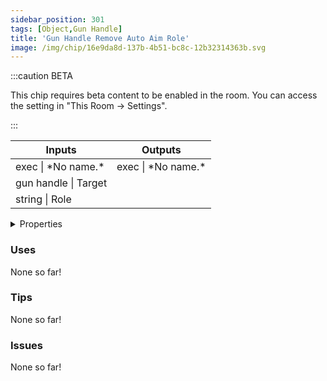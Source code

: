 ```yaml
---
sidebar_position: 301
tags: [Object,Gun Handle]
title: 'Gun Handle Remove Auto Aim Role'
image: /img/chip/16e9da8d-137b-4b51-bc8c-12b32314363b.svg
---
```




:::caution BETA

This chip requires beta content to be enabled in the room. You can access the setting in "This Room -> Settings".

:::

<IChip uuid="16e9da8d-137b-4b51-bc8c-12b32314363b"/>

<table><thead><tr><th>Inputs</th><th>Outputs</th></tr></thead><tbody><tr><td>exec | *No name.*</td><td>exec | *No name.*</td></tr><tr><td>gun handle | Target</td><td /></tr><tr><td>string | Role</td><td /></tr></tbody></table>

<details>
  <summary>Properties</summary>
  <div>
    <div>
    <table>
      <tbody>
        <tr>
          <td>Is beta required?</td>
          <td>Yes</td>
        </tr>
        <tr>
          <td>Is chip a trolling risk?</td>
          <td>No</td>
        </tr>
        <tr>
          <td>Is chip a role assignment risk?</td>
          <td>No</td>
        </tr>
        <tr>
          <td>Chip UUID</td>
          <td>16e9da8d-137b-4b51-bc8c-12b32314363b</td>
        </tr>
        <tr>
          <td>Room availability</td>
          <td>Available everywhere</td>
        </tr>
      </tbody>
    </table>
    </div>
  </div>
</details>

### Uses

None so far!

### Tips

None so far!

### Issues

None so far!